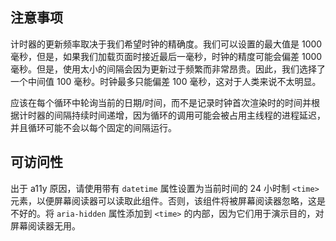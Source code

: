 ## 注意事项

计时器的更新频率取决于我们希望时钟的精确度。我们可以设置的最大值是 1000 毫秒，但是，如果我们加载页面时接近最后一毫秒，时钟的精度可能会偏差 1000 毫秒。但是，使用太小的间隔会因为更新过于频繁而非常昂贵。因此，我们选择了一个中间值 100 毫秒。时钟最多只能偏差 100 毫秒，这对于人类来说不太明显。

应该在每个循环中轮询当前的日期/时间，而不是记录时钟首次渲染时的时间并根据计时器的间隔持续时间递增，因为循环的调用可能会被占用主线程的进程延迟，并且循环可能不会以每个固定的间隔运行。

## 可访问性

出于 a11y 原因，请使用带有 `datetime` 属性设置为当前时间的 24 小时制 `<time>` 元素，以便屏幕阅读器可以读取此组件。否则，该组件将被屏幕阅读器忽略，这是不好的。将 `aria-hidden` 属性添加到 `<time>` 的内部，因为它们用于演示目的，对屏幕阅读器无用。
